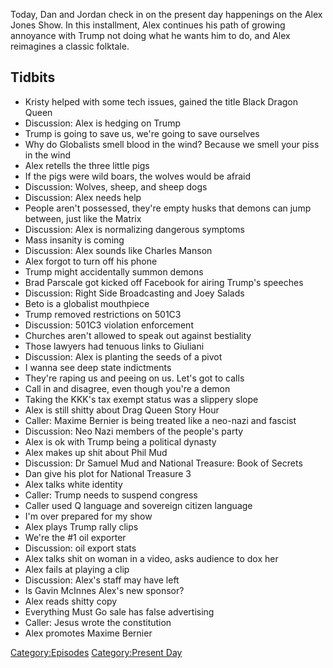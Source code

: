 {{DEFAULTSORT:
    #_EPISODE_0356:October 11, 2019
}}{{Episode
    | title           = October 11, 2019
    | caption         = Listen to this episode on [https://knowledgefight.libsyn.com/knowledge-fight-october-11-2019 Libsyn] [https://open.spotify.com/episode/5wTFcdwbGf6seM3sAp6Kjq Spotify], Read the [[Transcript/356: October 11, 2019|Unofficial Transcript]]
    | episodeNumber   = 356
    | length          = 01:46:59
    | airDate         = October 16, 2019
    | coverageDate    = October 11, 2019
    | episodeType     = [[:Category:Present Day|Present Day]]
    | appearance      = [[Black Dragon Queen Kristy]], [[Brad Parscale]], [[Rudy Giuliani]], [[Maxime Bernier]], [[Phil Mud]], [[Dr Samuel Mudd]], [[Gavin McInnes]]
    | previousEpisode = [[355: April 18, 2013]]
    | nextEpisode     = [[357: October 16, 2019]]
}}

{{Stub}}

Today, Dan and Jordan check in on the present day happenings on the Alex Jones Show. In this installment, Alex continues his path of growing annoyance with Trump not doing what he wants him to do, and Alex reimagines a classic folktale.

==Tidbits==

*Kristy helped with some tech issues, gained the title Black Dragon Queen
*Discussion: Alex is hedging on Trump
*Trump is going to save us, we're going to save ourselves
*Why do Globalists smell blood in the wind? Because we smell your piss in the wind
*Alex retells the three little pigs
*If the pigs were wild boars, the wolves would be afraid
*Discussion: Wolves, sheep, and sheep dogs
*Discussion: Alex needs help
*People aren't possessed, they're empty husks that demons can jump between, just like the Matrix
*Discussion: Alex is normalizing dangerous symptoms
*Mass insanity is coming
*Discussion: Alex sounds like Charles Manson
*Alex forgot to turn off his phone
*Trump might accidentally summon demons
*Brad Parscale got kicked off Facebook for airing Trump's speeches
*Discussion: Right Side Broadcasting and Joey Salads
*Beto is a globalist mouthpiece
*Trump removed restrictions on 501C3
*Discussion: 501C3 violation enforcement
*Churches aren't allowed to speak out against bestiality
*Those lawyers had tenuous links to Giuliani
*Discussion: Alex is planting the seeds of a pivot
*I wanna see deep state indictments
*They're raping us and peeing on us. Let's got to calls
*Call in and disagree, even though you're a demon
*Taking the KKK's tax exempt status was a slippery slope
*Alex is still shitty about Drag Queen Story Hour
*Caller: Maxime Bernier is being treated like a neo-nazi and fascist
*Discussion: Neo Nazi members of the people's party
*Alex is ok with Trump being a political dynasty
*Alex makes up shit about Phil Mud
*Discussion: Dr Samuel Mud and National Treasure: Book of Secrets
*Dan give his plot for National Treasure 3
*Alex talks white identity
*Caller: Trump needs to suspend congress
*Caller used Q language and sovereign citizen language
*I'm over prepared for my show
*Alex plays Trump rally clips
*We're the #1 oil exporter
*Discussion: oil export stats
*Alex talks shit on woman in a video, asks audience to dox her
*Alex fails at playing a clip
*Discussion: Alex's staff may have left
*Is Gavin McInnes Alex's new sponsor?
*Alex reads shitty copy
*Everything Must Go sale has false advertising
*Caller: Jesus wrote the constitution
*Alex promotes Maxime Bernier

[[Category:Episodes]]
[[Category:Present Day]]
